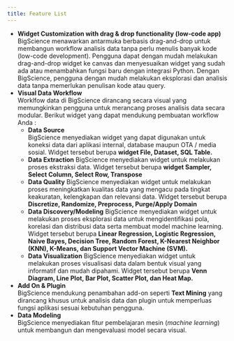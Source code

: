 ```yaml
---
title: Feature List
---
```


* **Widget Customization with drag & drop functionality (low-code app)**\
  BigScience menawarkan antarmuka berbasis drag-and-drop untuk membangun workflow analisis data tanpa perlu menulis banyak kode (low-code development). Pengguna dapat dengan mudah melakukan drag-and-drop widget ke canvas dan menyesuaikan widget yang sudah ada atau menambahkan fungsi baru dengan integrasi Python. Dengan BigScience, pengguna dengan mudah melakukan eksplorasi dan analisis data tanpa memerlukan penulisan kode atau query.
* **Visual Data Workflow**\
  Worklfow data di BigScience dirancang secara visual yang memungkinkan pengguna untuk merancang proses analisis data secara modular. Berikut widget yang dapat mendukung pembuatan workflow Anda :
  * **Data Source**\
    BigScience menyediakan widget yang dapat digunakan untuk koneksi data dari aplikasi internal, database maupun OTA / media sosial. Widget tersebut berupa **widget File, Dataset, SQL Table.**
  * **Data Extraction**
    BigScience menyediakan widget untuk melakukan proses ekstraksi data. Widget tersebut berupa **widget Sampler, Select Column, Select Row, Transpose**
  * **Data Quality**
    BigScience menyediakan widget untuk melakukan  proses meningkatkan kualitas data yang mengacu pada tingkat keakuratan, kelengkapan dan relevansi data. Widget tersebut berupa **Discretize, Randomize, Preprocess, Purge/Apply Domain**
  * **Data Discovery/Modeling**
    BigScience menyediakan widget untuk melakukan  proses eksplorasi data untuk mengidentifikasi pola, korelasi dan distribusi data serta membuat model machine learning. Widget tersebut berupa **Linear Regression, Logistic Regression, Naive Bayes, Decision Tree, Random Forest, K-Nearest Neighbor (KNN), K-Means, dan Support Vector Machine (SVM).**
  * **Data Visualization**
    BigScience menyediakan widget untuk melakukan  proses visualisasi data dalam bentuk visual yang informatif dan mudah dipahami. Widget tersebut berupa **Venn Diagram, Line Plot, Bar Plot, Scatter Plot, dan Heat Map.**
* **Add On & Plugin**\
  BigScience mendukung penambahan add-on seperti **Text Mining** yang dirancang khusus untuk analisis data dan plugin untuk memperluas fungsi aplikasi  sesuai kebutuhan pengguna.
* **Data Modeling**\
  BigScience menyediakan fitur pembelajaran mesin (*machine learning*) untuk membangun dan mengevaluasi model secara visual.
